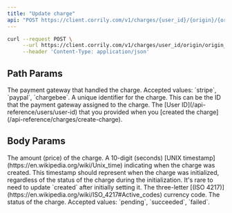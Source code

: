 ```yaml
---
title: "Update charge"
api: "POST https://client.corrily.com/v1/charges/{user_id}/{origin}/{origin_id}"
---
```


<RequestExample>

```bash Bash
curl --request POST \
     --url https://client.corrily.com/v1/charges/user_id/origin/origin_id \
     --header 'Content-Type: application/json'
```

</RequestExample>

## Path Params

<ParamField path="origin" type="string" required>
  The payment gateway that handled the charge. Accepted values: `stripe`,
  `paypal`, `chargebee`.
</ParamField>

<ParamField path="origin_id" type="string" required>
  A unique identifier for the charge. This can be the ID that the payment
  gateway assigned to the charge.
</ParamField>

<ParamField path="user_id" type="string" required>
  The [User ID](/api-reference/users/user-id) that you provided when you
  [created the charge](/api-reference/charges/create-charge).
</ParamField>

## Body Params

<ParamField body="amount" type="float">
  The amount (price) of the charge.
</ParamField>

<ParamField body="created" type="integer">
  A 10-digit (seconds) [UNIX timestamp](https://en.wikipedia.org/wiki/Unix_time)
  indicating when the charge was created. This timestamp should represent when
  the charge was initialized, regardless of the status of the charge during the
  initialization. It's rare to need to update `created` after initially setting
  it.
</ParamField>

<ParamField body="currency" type="string">
  The three-letter [(ISO
  4217)](https://en.wikipedia.org/wiki/ISO_4217#Active_codes) currency code.
</ParamField>

<ParamField body="status" type="string">
  The status of the charge. Accepted values: `pending`, `succeeded`, `failed`.
</ParamField>
